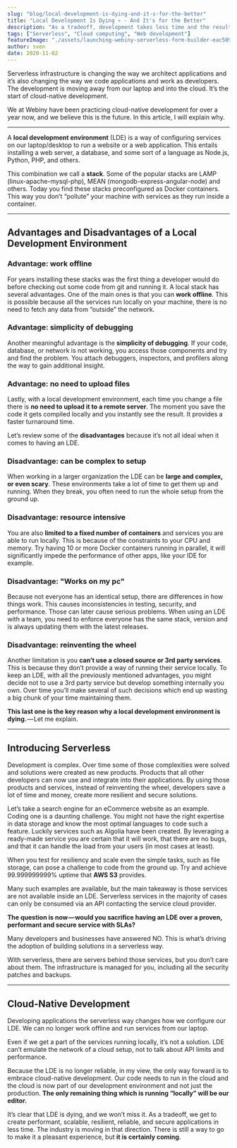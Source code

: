 ```yaml
---
slug: "blog/local-development-is-dying-and-it-s-for-the-better"
title: "Local Development Is Dying 💀 - And It's for the Better"
description: "As a tradeoff, development takes less time and the result is a more performant, resilient, and secure app. Learn why."
tags: ["Serverless", "Cloud computing", "Web development"]
featureImage: "./assets/launching-webiny-serverless-form-builder-eac50948174f/max-4800-1UKZm2Sm-3PV6cDVgsj_2fw.png"
author: sven
date: 2020-11-02
---
```


Serverless infrastructure is changing the way we architect applications and it’s also changing the way we code applications and work as developers. The development is moving away from our laptop and into the cloud. It’s the start of cloud-native development.

We at Webiny have been practicing cloud-native development for over a year now, and we believe this is the future. In this article, I will explain why.

---

A **local development environment** (LDE) is a way of configuring services on our laptop/desktop to run a website or a web application. This entails installing a web server, a database, and some sort of a language as Node.js, Python, PHP, and others.

This combination we call a **stack**. Some of the popular stacks are LAMP (linux-apache-mysql-php), MEAN (mongodb-express-angular-node) and others. Today you find these stacks preconfigured as Docker containers. This way you don’t “pollute” your machine with services as they run inside a container.

---

## Advantages and Disadvantages of a Local Development Environment

### Advantage: work offline

For years installing these stacks was the first thing a developer would do before checking out some code from git and running it. A local stack has several advantages. One of the main ones is that you can **work offline**. This is possible because all the services run locally on your machine, there is no need to fetch any data from “outside” the network.

### Advantage: simplicity of debugging

Another meaningful advantage is the **simplicity of debugging**. If your code, database, or network is not working, you access those components and try and find the problem. You attach debuggers, inspectors, and profilers along the way to gain additional insight.

### Advantage: no need to upload files

Lastly, with a local development environment, each time you change a file there is **no need to upload it to a remote server**. The moment you save the code it gets compiled locally and you instantly see the result. It provides a faster turnaround time.

Let’s review some of the **disadvantages** because it’s not all ideal when it comes to having an LDE.

### Disadvantage: can be complex to setup

When working in a larger organization the LDE can be **large and complex, or even scary**. These environments take a lot of time to get them up and running. When they break, you often need to run the whole setup from the ground up.

### Disadvantage: resource intensive

You are also **limited to a fixed number of containers** and services you are able to run locally. This is because of the constraints to your CPU and memory. Try having 10 or more Docker containers running in parallel, it will significantly impede the performance of other apps, like your IDE for example.

### Disadvantage: "Works on my pc"

Because not everyone has an identical setup, there are differences in how things work. This causes inconsistencies in testing, security, and performance. Those can later cause serious problems. When using an LDE with a team, you need to enforce everyone has the same stack, version and is always updating them with the latest releases.

### Disadvantage: reinventing the wheel

Another limitation is you **can’t use a closed source or 3rd party services**. This is because they don’t provide a way of running their service locally. To keep an LDE, with all the previously mentioned advantages, you might decide not to use a 3rd party service but develop something internally you own. Over time you’ll make several of such decisions which end up wasting a big chunk of your time maintaining them.

**This last one is the key reason why a local development environment is dying.** — Let me explain.

---

## Introducing Serverless

Development is complex. Over time some of those complexities were solved and solutions were created as new products. Products that all other developers can now use and integrate into their applications. By using those products and services, instead of reinventing the wheel, developers save a lot of time and money, create more resilient and secure solutions.

Let’s take a search engine for an eCommerce website as an example. Coding one is a daunting challenge. You might not have the right expertise in data storage and know the most optimal languages to code such a feature. Luckily services such as <ExternalLink href="https://www.algolia.com/">Algolia</ExternalLink> have been created. By leveraging a ready-made service you are certain that it will work, that there are no bugs, and that it can handle the load from your users (in most cases at least).

When you test for resiliency and scale even the simple tasks, such as file storage, can pose a challenge to code from the ground up. Try and achieve 99.999999999% uptime that **AWS S3** provides.

Many such examples are available, but the main takeaway is those services are not available inside an LDE. Serverless services in the majority of cases can only be consumed via an API contacting the service cloud provider.

**The question is now — would you sacrifice having an LDE over a proven, performant and secure service with SLAs?**

Many developers and businesses have answered NO. This is what’s driving the adoption of building solutions in a serverless way.

With serverless, there are servers behind those services, but you don’t care about them. The infrastructure is managed for you, including all the security patches and backups.

---

## Cloud-Native Development

Developing applications the serverless way changes how we configure our LDE. We can no longer work offline and run services from our laptop.

Even if we get a part of the services running locally, it’s not a solution. LDE can’t emulate the network of a cloud setup, not to talk about API limits and performance.

Because the LDE is no longer reliable, in my view, the only way forward is to embrace cloud-native development. Our code needs to run in the cloud and the cloud is now part of our development environment and not just the production. **The only remaining thing which is running “locally” will be our editor.**

It’s clear that LDE is dying, and we won’t miss it. As a tradeoff, we get to create performant, scalable, resilient, reliable, and secure applications in less time. The industry is moving in that direction. There is still a way to go to make it a pleasant experience, but **it is certainly coming**.
